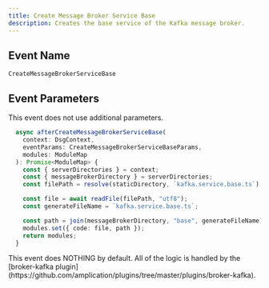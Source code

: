 ```yaml
---
title: Create Message Broker Service Base
description: Creates the base service of the Kafka message broker.
---
```


## Event Name

`CreateMessageBrokerServiceBase`

## Event Parameters

This event does not use additional parameters.

<RequestExample>

```ts example
  async afterCreateMessageBrokerServiceBase(
    context: DsgContext,
    eventParams: CreateMessageBrokerServiceBaseParams,
    modules: ModuleMap
  ): Promise<ModuleMap> {
    const { serverDirectories } = context;
    const { messageBrokerDirectory } = serverDirectories;
    const filePath = resolve(staticDirectory, `kafka.service.base.ts`);

    const file = await readFile(filePath, "utf8");
    const generateFileName = `kafka.service.base.ts`;

    const path = join(messageBrokerDirectory, "base", generateFileName);
    modules.set({ code: file, path });
    return modules;
  }
```

</RequestExample>

<Note>
This event does NOTHING by default. All of the logic is handled by the [broker-kafka plugin](https://github.com/amplication/plugins/tree/master/plugins/broker-kafka).
</Note>